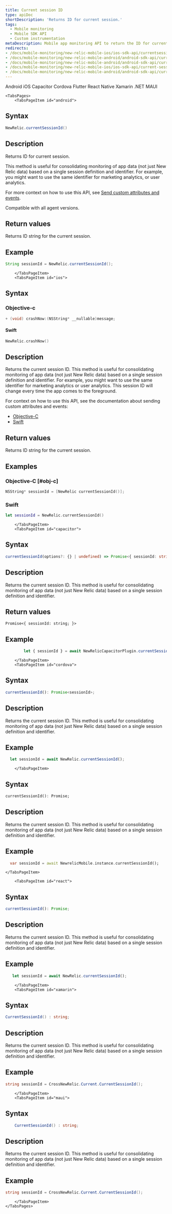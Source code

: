```yaml
---
title: Current session ID 
type: apiDoc
shortDescription: 'Returns ID for current session.'
tags:
  - Mobile monitoring
  - Mobile SDK API
  - Custom instrumentation
metaDescription: Mobile app monitoring API to return the ID for current session.
redirects:
- /docs/mobile-monitoring/new-relic-mobile-ios/ios-sdk-api/currentsessionid-ios-sdk-api
- /docs/mobile-monitoring/new-relic-mobile-android/android-sdk-api/currentsessionid-android-agent-api
- /docs/mobile-monitoring/new-relic-mobile-android/android-sdk-api/current-session-id
- /docs/mobile-monitoring/new-relic-mobile-ios/ios-sdk-api/current-session-id
- /docs/mobile-monitoring/new-relic-mobile-android/android-sdk-api/currentsessionid-android-sdk-api
---
```


<Tabs>
	<TabsBar>
        <TabsBarItem id="android">
            Android
        </TabsBarItem>
        <TabsBarItem id="ios">
            iOS
        </TabsBarItem>
        <TabsBarItem id="capacitor">
            Capacitor
        </TabsBarItem>
        <TabsBarItem id="cordova">
            Cordova
        </TabsBarItem>
        <TabsBarItem id="flutter">
            Flutter
        </TabsBarItem>
        <TabsBarItem id="react">
            React Native
        </TabsBarItem>
        <TabsBarItem id="xamarin">
            Xamarin
        </TabsBarItem>
        <TabsBarItem id="maui">
            .NET MAUI
        </TabsBarItem>
    </TabsBar>

    <TabsPages>
        <TabsPageItem id="android">
## Syntax

```java
NewRelic.currentSessionId()
```

## Description

Returns ID for current session.

This method is useful for consolidating monitoring of app data (not just New Relic data) based on a single session definition and identifier. For example, you might want to use the same identifier for marketing analytics, or user analytics.

For more context on how to use this API, see [Send custom attributes and events](/docs/mobile-monitoring/new-relic-mobile-android/install-configure/work-android-sdk-api#attributes-events-insights).

Compatible with all agent versions.

## Return values

Returns ID string for the current session.

## Example

```java
String sessionId = NewRelic.currentSessionId();
```

        </TabsPageItem>
        <TabsPageItem id="ios">

## Syntax

### Objective-c

```objectivec
+ (void) crashNow:(NSString* __nullable)message;
```

#### Swift

```swift
NewRelic.crashNow()
```

## Description

Returns the current session ID. This method is useful for consolidating monitoring of app data (not just New Relic data) based on a single session definition and identifier. For example, you might want to use the same identifier for marketing analytics or user analytics. This session ID will change every time the app comes to the foreground. 

For context on how to use this API, see the documentation about sending custom attributes and events:

* [Objective-C](/docs/mobile-monitoring/new-relic-mobile-ios/install-configure/work-ios-sdk-api#objc-custom-att-events)
* [Swift](/docs/mobile-monitoring/new-relic-mobile-ios/install-configure/work-ios-sdk-api#swift-custom-att-events)

## Return values

Returns ID string for the current session.

## Examples

### Objective-C [#obj-c]

```objectivec
NSString* sessionId = [NewRelic currentSessionId()];
```

### Swift

```swift
let sessionId = NewRelic.currentSessionId()
```

        </TabsPageItem>
        <TabsPageItem id="capacitor">

## Syntax

```typescript
currentSessionId(options?: {} | undefined) => Promise<{ sessionId: string; }>
```

## Description

Returns the current session ID. This method is useful for consolidating monitoring of app data (not just New Relic data) based on a single session definition and identifier.

## Return values

`Promise<{ sessionId: string; }>`

## Example

```typescript
        let { sessionId } = await NewRelicCapacitorPlugin.currentSessionId();
```

        </TabsPageItem>
        <TabsPageItem id="cordova">

## Syntax

```typescript
currentSessionId(): Promise<sessionId>;
```

## Description

Returns the current session ID. This method is useful for consolidating monitoring of app data (not just New Relic data) based on a single session definition and identifier. 

## Example

  ```js
    let sessionId = await NewRelic.currentSessionId();
  ```

        </TabsPageItem>
 
  <TabsPageItem id="flutter">

## Syntax

```dart
currentSessionId(): Promise;
```

## Description

Returns the current session ID. This method is useful for consolidating monitoring of app data (not just New Relic data) based on a single session definition and identifier.

## Example

  ```dart
    var sessionId = await NewrelicMobile.instance.currentSessionId();
  ```

    </TabsPageItem>

        <TabsPageItem id="react">

## Syntax

```js
currentSessionId(): Promise;
```

## Description

Returns the current session ID. This method is useful for consolidating monitoring of app data (not just New Relic data) based on a single session definition and identifier.

## Example

 ```js
    let sessionId = await NewRelic.currentSessionId();
  ```

        </TabsPageItem>
        <TabsPageItem id="xamarin">

## Syntax

```csharp
CurrentSessionId() : string;
```

## Description

Returns the current session ID. This method is useful for consolidating monitoring of app data (not just New Relic data) based on a single session definition and identifier.

## Example

``` csharp
string sessionId = CrossNewRelic.Current.CurrentSessionId();
```

        </TabsPageItem>
        <TabsPageItem id="maui">

## Syntax

```csharp
    CurrentSessionId() : string;
```

## Description

Returns the current session ID. This method is useful for consolidating monitoring of app data (not just New Relic data) based on a single session definition and identifier.

## Example

``` C#
string sessionId = CrossNewRelic.Current.CurrentSessionId();
```
        </TabsPageItem>
    </TabsPages>
</Tabs>

